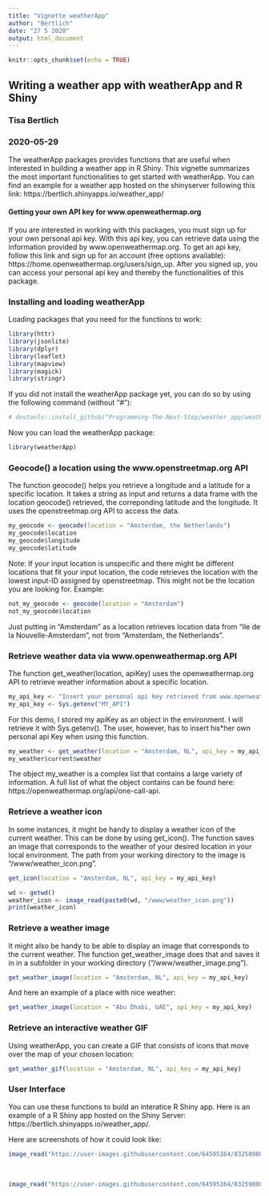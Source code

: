 ```yaml
---
title: "Vignette weatherApp"
author: "Bertlich"
date: "27 5 2020"
output: html_document
---
```



```r
knitr::opts_chunk$set(echo = TRUE)
```

## Writing a weather app with weatherApp and R Shiny 

### Tisa Bertlich
### 2020-05-29

The weatherApp packages provides functions that are useful when interested in building a weather app in R Shiny. This vignette summarizes the most important functionalities to get started with weatherApp. 
You can find an example for a weather app hosted on the shinyserver following this link:  https://bertlich.shinyapps.io/weather_app/

#### Getting your own API key for www.openweathermap.org 
If you are interested in working with this packages, you must sign up for your own personal api key. With this api key, you can retrieve data using the information provided by www.openweathermap.org. 
To get an api key, follow this link and sign up for an account (free options available): https://home.openweathermap.org/users/sign_up. After you signed up, you can access your personal api key and thereby the functionalities of this package. 

### Installing and loading weatherApp
Loading packages that you need for the functions to work: 

```r
library(httr)
library(jsonlite)
library(dplyr)
library(leaflet)
library(mapview)
library(magick)
library(stringr)
```

If you did not install the weatherApp package yet, you can do so by using the following command (without "#"): 
```r
# devtools::install_github("Programming-The-Next-Step/weather_app/weatherApp", ref = "Functions-for-RPackage")
```
Now you can load the weatherApp package: 
```r
library(weatherApp)
```

### Geocode() a location using the www.openstreetmap.org API 
The function geocode() helps you retrieve a longitude and a latitude for a specific location. It takes a string as input and returns a data frame with the location geocode() retrieved, the correponding latitude and the longitude. It uses the openstreetmap.org API to access the data. 
```r
my_geocode <- geocode(location = "Amsterdam, the Netherlands")
my_geocode$location
my_geocode$longitude
my_geocode$latitude

```

Note: If your input location is unspecific and there might be different locations that fit your input location, the code retrieves the location with the lowest input-ID assigned by openstreetmap. This might not be the location you are looking for. 
Example: 
```r
not_my_geocode <- geocode(location = "Amsterdam")
not_my_geocode$location 
```
Just putting in "Amsterdam" as a location retrieves location data from "Ile de la Nouvelle-Amsterdam", not from "Amsterdam, the Netherlands". 

### Retrieve weather data via www.openweathermap.org API 
The function get_weather(location, apiKey) uses the openweathermap.org API to retrieve weather information about a specific location. 
```r
my_api_key <- "Insert your personal api key retrieved from www.openweathermap.org here"
my_api_key <- Sys.getenv("MY_API")
```
For this demo, I stored my apiKey as an object in the environment. I will retrieve it with Sys.getenv(). The user, however, has to insert his*her own personal api Key when using this function.
```r
my_weather <- get_weather(location = "Amsterdam, NL", api_key = my_api_key)
my_weather$current$weather

```
The object my_weather is a complex list that contains a large variety of information. A full list of what the object contains can be found here: https://openweathermap.org/api/one-call-api.

### Retrieve a weather icon 
In some instances, it might be handy to display a weather icon of the current weather. This can be done by using get_icon(). 
The function saves an image that corresponds to the weather of your desired location in your local environment. 
The path from your working directory to the image is "/www/weather_icon.png". 
```r
get_icon(location = "Amsterdam, NL", api_key = my_api_key)
```

```r
wd <- getwd()
weather_icon <- image_read(paste0(wd, "/www/weather_icon.png"))
print(weather_icon)
```


### Retrieve a weather image 
It might also be handy to be able to display an image that corresponds to the current weather. 
The function get_weather_image does that and saves it in in a subfolder in your working directory ("/www/weather_image.png").
```r
get_weather_image(location = "Amsterdam, NL", api_key = my_api_key)
```
And here an example of a place with nice weather: 
```r
get_weather_image(location = "Abu Dhabi, UAE", api_key = my_api_key)
```

### Retrieve an interactive weather GIF 
Using weatherApp, you can create a GIF that consists of icons that move over the map of your chosen location:
```r
get_weather_gif(location = "Amsterdam, NL", api_key = my_api_key)
```


### User Interface 
You can use these functions to build an interatice R Shiny app. 
Here is an example of a R Shiny app hosted on the Shiny Server: https://bertlich.shinyapps.io/weather_app/.

Here are screenshots of how it could look like: <br>
```r
image_read("https://user-images.githubusercontent.com/64595164/83258980-8e7f0e80-a1b7-11ea-86b5-df0358e664f9.PNG")
```
<br>
```r
image_read("https://user-images.githubusercontent.com/64595164/83259000-98087680-a1b7-11ea-9f27-2e1b7fbffce3.PNG")
```
